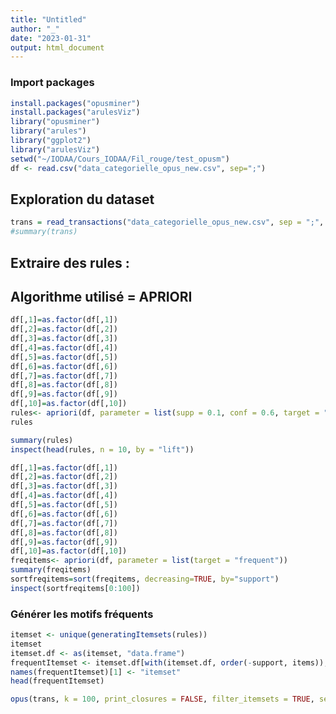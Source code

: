 ---
title: "Untitled"
author: "_"
date: "2023-01-31"
output: html_document
---

### Import packages
```{r setup, include=FALSE}
install.packages("opusminer")
install.packages("arulesViz")
library("opusminer")
library("arules")
library("ggplot2")
library("arulesViz")
setwd("~/IODAA/Cours_IODAA/Fil_rouge/test_opusm")
df <- read.csv("data_categorielle_opus_new.csv", sep=";")
```

## Exploration du dataset

```{r}
trans = read_transactions("data_categorielle_opus_new.csv", sep = ";", format = "transactions") 
#summary(trans)
```



## Extraire des rules : 
## Algorithme utilisé = APRIORI
```{r setup, include=FALSE}
df[,1]=as.factor(df[,1])
df[,2]=as.factor(df[,2])
df[,3]=as.factor(df[,3])
df[,4]=as.factor(df[,4])
df[,5]=as.factor(df[,5])
df[,6]=as.factor(df[,6])
df[,7]=as.factor(df[,7])
df[,8]=as.factor(df[,8])
df[,9]=as.factor(df[,9])
df[,10]=as.factor(df[,10])
rules<- apriori(df, parameter = list(supp = 0.1, conf = 0.6, target = "rules"))
rules
```

```{r}
summary(rules)
inspect(head(rules, n = 10, by = "lift"))
```
```{r}
df[,1]=as.factor(df[,1])
df[,2]=as.factor(df[,2])
df[,3]=as.factor(df[,3])
df[,4]=as.factor(df[,4])
df[,5]=as.factor(df[,5])
df[,6]=as.factor(df[,6])
df[,7]=as.factor(df[,7])
df[,8]=as.factor(df[,8])
df[,9]=as.factor(df[,9])
df[,10]=as.factor(df[,10])
freqitems<- apriori(df, parameter = list(target = "frequent"))
summary(freqitems)
sortfreqitems=sort(freqitems, decreasing=TRUE, by="support")
inspect(sortfreqitems[0:100])
```

### Générer les motifs fréquents 


```{r}
itemset <- unique(generatingItemsets(rules))
itemset
itemset.df <- as(itemset, "data.frame")
frequentItemset <- itemset.df[with(itemset.df, order(-support, items)),]
names(frequentItemset)[1] <- "itemset"
head(frequentItemset)
```

```{r}
opus(trans, k = 100, print_closures = FALSE, filter_itemsets = TRUE, search_by_lift = FALSE, correct_for_mult_compare = TRUE, redundancy_tests = TRUE)
```
